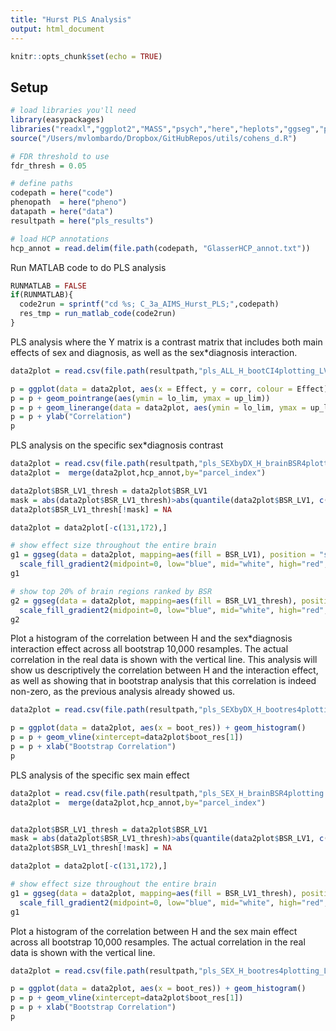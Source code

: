 ```yaml
---
title: "Hurst PLS Analysis"
output: html_document
---
```


```r
knitr::opts_chunk$set(echo = TRUE)
```

## Setup

```r
# load libraries you'll need
library(easypackages)
libraries("readxl","ggplot2","MASS","psych","here","heplots","ggseg","patchwork","knitr","matlabr")
source("/Users/mvlombardo/Dropbox/GitHubRepos/utils/cohens_d.R")

# FDR threshold to use
fdr_thresh = 0.05

# define paths
codepath = here("code")
phenopath  = here("pheno")
datapath = here("data")
resultpath = here("pls_results")

# load HCP annotations
hcp_annot = read.delim(file.path(codepath, "GlasserHCP_annot.txt"))
```

Run MATLAB code to do PLS analysis

```r
RUNMATLAB = FALSE
if(RUNMATLAB){
  code2run = sprintf("cd %s; C_3a_AIMS_Hurst_PLS;",codepath)
  res_tmp = run_matlab_code(code2run)
}
```

PLS analysis where the Y matrix is a contrast matrix that includes both main effects of sex and diagnosis, as well as the sex*diagnosis interaction.

```r
data2plot = read.csv(file.path(resultpath,"pls_ALL_H_bootCI4plotting_LV1_ci95.csv"))

p = ggplot(data = data2plot, aes(x = Effect, y = corr, colour = Effect))
p = p + geom_pointrange(aes(ymin = lo_lim, ymax = up_lim))
p = p + geom_linerange(data = data2plot, aes(ymin = lo_lim, ymax = up_lim))
p = p + ylab("Correlation")
p
```

PLS analysis on the specific sex*diagnosis contrast 

```r
data2plot = read.csv(file.path(resultpath,"pls_SEXbyDX_H_brainBSR4plotting.csv"))
data2plot =  merge(data2plot,hcp_annot,by="parcel_index")

data2plot$BSR_LV1_thresh = data2plot$BSR_LV1
mask = abs(data2plot$BSR_LV1_thresh)>abs(quantile(data2plot$BSR_LV1, c(0.8)))
data2plot$BSR_LV1_thresh[!mask] = NA

data2plot = data2plot[-c(131,172),]

# show effect size throughout the entire brain
g1 = ggseg(data = data2plot, mapping=aes(fill = BSR_LV1), position = "stacked", atlas = "glasser") + theme(plot.title = element_text(hjust = 0.5)) + guides(fill=guide_legend(title="BSR")) +
  scale_fill_gradient2(midpoint=0, low="blue", mid="white", high="red", limits=c(-25, 55), breaks = round(seq(from=-25,to=55, by=25),2)) + guides(fill = guide_colourbar(nbin = 100))
g1

# show top 20% of brain regions ranked by BSR
g2 = ggseg(data = data2plot, mapping=aes(fill = BSR_LV1_thresh), position = "stacked", atlas = "glasser") + theme(plot.title = element_text(hjust = 0.5)) + guides(fill=guide_legend(title="BSR")) +
  scale_fill_gradient2(midpoint=0, low="blue", mid="white", high="red", limits=c(-25, 55), breaks = round(seq(from=-25,to=55, by=25),2)) + guides(fill = guide_colourbar(nbin = 100))
g2
```

Plot a histogram of the correlation between H and the sex*diagnosis interaction effect across all bootstrap 10,000 resamples. The actual correlation in the real data is shown with the vertical line. This analysis will show us descriptively the correlation between H and the interaction effect, as well as showing that in bootstrap analysis that this correlation is indeed non-zero, as the previous analysis already showed us. 

```r
data2plot = read.csv(file.path(resultpath,"pls_SEXbyDX_H_bootres4plotting_LV1_ci95.csv"))

p = ggplot(data = data2plot, aes(x = boot_res)) + geom_histogram()
p = p + geom_vline(xintercept=data2plot$boot_res[1])
p = p + xlab("Bootstrap Correlation")
p
```

PLS analysis of the specific sex main effect

```r
data2plot = read.csv(file.path(resultpath,"pls_SEX_H_brainBSR4plotting.csv"))
data2plot =  merge(data2plot,hcp_annot,by="parcel_index")


data2plot$BSR_LV1_thresh = data2plot$BSR_LV1
mask = abs(data2plot$BSR_LV1_thresh)>abs(quantile(data2plot$BSR_LV1, c(0.8)))
data2plot$BSR_LV1_thresh[!mask] = NA

data2plot = data2plot[-c(131,172),]

# show effect size throughout the entire brain
g1 = ggseg(data = data2plot, mapping=aes(fill = BSR_LV1_thresh), position = "stacked", atlas = "glasser") + theme(plot.title = element_text(hjust = 0.5)) + guides(fill=guide_legend(title="BSR")) +
  scale_fill_gradient2(midpoint=0, low="blue", mid="white", high="red", limits=c(-25, 100), breaks = round(seq(from=-25,to=100, by=25),2)) + guides(fill = guide_colourbar(nbin = 100))
g1
```

Plot a histogram of the correlation between H and the sex main effect across all bootstrap 10,000 resamples. The actual correlation in the real data is shown with the vertical line.

```r
data2plot = read.csv(file.path(resultpath,"pls_SEX_H_bootres4plotting_LV1_ci95.csv"))

p = ggplot(data = data2plot, aes(x = boot_res)) + geom_histogram()
p = p + geom_vline(xintercept=data2plot$boot_res[1])
p = p + xlab("Bootstrap Correlation")
p
```


